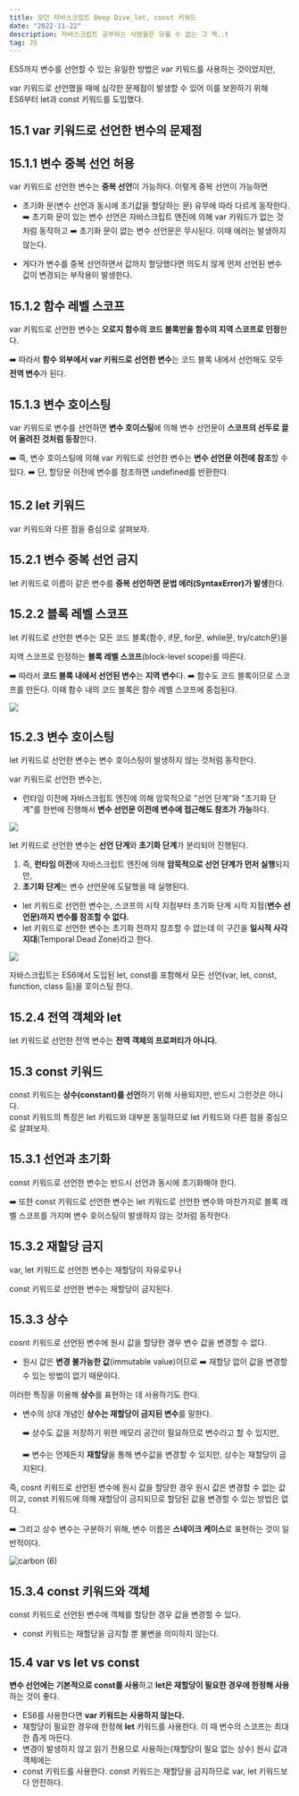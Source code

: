 ```yaml
---
title: 모던 자바스크립트 Deep Dive_let, const 키워드
date: "2022-11-22"
description: 자바스크립트 공부하는 사람들은 모를 수 없는 그 책..❗️
tag: JS
---
```


ES5까지 변수를 선언할 수 있는 유일한 방법은 var 키워드를 사용하는 것이었지만,

var 키워드로 선언했을 때에 심각한 문제점이 발생할 수 있어 이를 보완하기 위해  
ES6부터 let과 const 키워드를 도입했다.

## 15.1 var 키워드로 선언한 변수의 문제점

## 15.1.1 변수 중복 선언 허용

var 키워드로 선언한 변수는 **중복 선언**이 가능하다. 이렇게 중복 선언이 가능하면

-   초기화 문(변수 선언과 동시에 초기값을 할당하는 문) 유무에 따라 다르게 동작한다.
    ➡️ 초기화 문이 있는 변수 선언은 자바스크립트 엔진에 의해 var 키워드가 없는 것처럼 동작하고
    ➡️ 초기화 문이 없는 변수 선언문은 무시된다. 이때 에러는 발생하지 않는다.

-   게다가 변수를 중복 선언하면서 값까지 할당했다면 의도치 않게 먼저 선언된 변수 값이 변경되는 부작용이 발생한다.

## 15.1.2 함수 레벨 스코프

var 키워드로 선언한 변수는 **오로지 함수의 코드 블록만을 함수의 지역 스코프로 인정**한다.

➡️ 따라서 **함수 외부에서 var 키워드로 선언한 변수**는 코드 블록 내에서 선언해도 모두 **전역 변수**가 된다.

## 15.1.3 변수 호이스팅

var 키워드로 변수를 선언하면 **변수 호이스팅**에 의해 변수 선언문이 **스코프의 선두로 끌어 올려진 것처럼 등장**한다.

➡️ 즉, 변수 호이스팅에 의해 var 키워드로 선언한 변수는 **변수 선언문 이전에 참조**할 수 있다.
➡️ 단, 할당문 이전에 변수를 참조하면 undefined를 반환한다.

## 15.2 let 키워드

var 키워드와 다른 점을 중심으로 살펴보자.

## 15.2.1 변수 중복 선언 금지

let 키워드로 이름이 같은 변수를 **중복 선언하면 문법 에러(SyntaxError)가 발생**한다.

## 15.2.2 블록 레벨 스코프

let 키워드로 선언한 변수는 모든 코드 블록(함수, if문, for문, while문, try/catch문)을

지역 스코프로 인정하는 **블록 레벨 스코프**(block-level scope)를 따른다.

➡️ 따라서 **코드 블록 내에서 선언된 변수**는 **지역 변수**다.
➡️ 함수도 코드 블록이므로 스코프를 만든다. 이때 함수 내의 코드 블록은 함수 레벨 스코프에 중첩된다.

![](https://velog.velcdn.com/images/hoho_0815/post/dacf3ae2-1754-4188-bd89-5cd9bf12aef2/image.png)

## 15.2.3 변수 호이스팅

let 키워드로 선언한 변수는 변수 호이스팅이 발생하지 않는 것처럼 동작한다.

var 키워드로 선언한 변수는,

-   런타임 이전에 자바스크립트 엔진에 의해 암묵적으로 "선언 단계"와 "초기화 단계"를 한번에 진행해서 **변수 선언문 이전에 변수에 접근해도 참조가 가능**하다.

![](https://velog.velcdn.com/images/hoho_0815/post/3b3dad0a-0e93-474c-981c-855b0a535bac/image.png)

let 키워드로 선언한 변수는 **선언 단계**와 **초기화 단계**가 분리되어 진행된다.

1. 즉, **런타임 이전**에 자바스크립트 엔진에 의해 **암묵적으로 선언 단계가 먼저 실행**되지만,
2. **초기화 단계**는 변수 선언문에 도달했을 때 실행된다.

-   let 키워드로 선언한 변수는, 스코프의 시작 지점부터 초기화 단계 시작 지점(**변수 선언문)까지 변수를 참조할 수 없다.**
-   let 키워드로 선언한 변수는 초기화 전까지 참조할 수 없는데 이 구간을 **일시적 사각지대**(Temporal Dead Zone)라고 한다.

![](https://velog.velcdn.com/images/hoho_0815/post/bb3f9104-78a6-4597-9f25-b2d5d788f41e/image.png)

자바스크립트는 ES6에서 도입된 let, const를 포함해서 모든 선언(var, let, const, function, class 등)을 호이스팅 한다.

## 15.2.4 전역 객체와 let

let 키워드로 선언한 전역 변수는 **전역 객체의 프로퍼티가 아니다.**

## 15.3 const 키워드

const 키워드는 **상수(constant)를 선언**하기 위해 사용되지만, 반드시 그런것은 아니다.  
const 키워드의 특징은 let 키워드와 대부분 동일하므로 let 키워드와 다른 점을 중심으로 살펴보자.

## 15.3.1 선언과 초기화

const 키워드로 선언한 변수는 반드시 선언과 동시에 초기화해야 한다.

➡️ 또한 const 키워드로 선언한 변수는 let 키워드로 선언한 변수와 마찬가지로 블록 레벨 스코프를 가지며 변수 호이스팅이 발생하지 않는 것처럼 동작한다.

## 15.3.2 재할당 금지

var, let 키워드로 선언한 변수는 재할당이 자유로우나

const 키워드로 선언한 변수는 재할당이 금지된다.

## 15.3.3 상수

cosnt 키워드로 선언된 변수에 원시 값을 할당한 경우 변수 값을 변경할 수 없다.

-   원시 값은 **변경 불가능한 값**(immutable value)이므로
    ➡️ 재할당 없이 값을 변경할 수 있는 방법이 없기 때문이다.

이러한 특징을 이용해 **상수**를 표현하는 데 사용하기도 한다.

-   변수의 상대 개념인 **상수는 재할당이 금지된 변수**를 말한다.

    ➡️ 상수도 값을 저장하기 위한 메모리 공간이 필요하므로 변수라고 할 수 있지만,

    ➡️ 변수는 언제든지 **재할당**을 통해 변수값을 변경할 수 있지만, 상수는 재할당이 금지된다.

즉, cosnt 키워드로 선언된 변수에 원시 값을 할당한 경우 원시 값은 변경할 수 없는 값이고, const 키워드에 의해 재할당이 금지되므로 할당된 값을 변경할 수 있는 방법은 없다.

➡️ 그리고 상수 변수는 구분하기 위해, 변수 이름은 **스네이크 케이스**로 표현하는 것이 일반적이다.

![carbon (6)](https://user-images.githubusercontent.com/87301268/225560139-56781623-d141-4fa9-baca-da85ba3d47c1.png)

## 15.3.4 const 키워드와 객체

const 키워드로 선언된 변수에 객체를 할당한 경우 값을 변경할 수 있다.

-   const 키워드는 재할당을 금지할 뿐 불변을 의미하지 않는다.

## 15.4 var vs let vs const

**변수 선언에는 기본적으로 const를 사용**하고 **let은 재할당이 필요한 경우에 한정해 사용**하는 것이 좋다.

-   ES6를 사용한다면 **var 키워드는 사용하지 않는다.**
-   재할당이 필요한 경우에 한정해 **let** 키워드를 사용한다. 이 때 변수의 스코프는 최대한 좁게 마든다.
-   변경이 발생하지 않고 읽기 전용으로 사용하는(재할당이 필요 없는 상수) 원시 값과 객체에는
-   const 키워드를 사용한다. const 키워드는 재할당을 금지하므로 var, let 키워드보다 안전하다.
